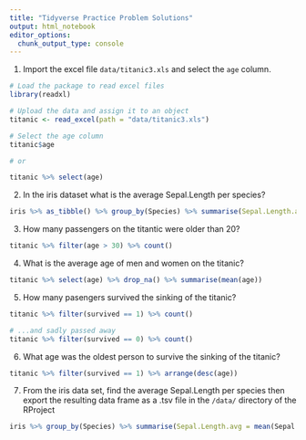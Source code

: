 ```yaml
---
title: "Tidyverse Practice Problem Solutions"
output: html_notebook
editor_options: 
  chunk_output_type: console
---
```


1. Import the excel file `data/titanic3.xls` and select the `age` column.

```r
# Load the package to read excel files
library(readxl)

# Upload the data and assign it to an object
titanic <- read_excel(path = "data/titanic3.xls")

# Select the age column
titanic$age

# or

titanic %>% select(age)
```

2. In the iris dataset what is the average Sepal.Length per species?

```r
iris %>% as_tibble() %>% group_by(Species) %>% summarise(Sepal.Length.avg = mean(Sepal.Length))
```


3. How many passengers on the titantic were older than 20?

```r
titanic %>% filter(age > 30) %>% count()
```

4. What is the average age of men and women on the titanic?
```r
titanic %>% select(age) %>% drop_na() %>% summarise(mean(age))
```

5. How many pasengers survived the sinking of the titanic?
```r
titanic %>% filter(survived == 1) %>% count()

# ...and sadly passed away
titanic %>% filter(survived == 0) %>% count()
```

6. What age was the oldest person to survive the sinking of the titanic?
```r
titanic %>% filter(survived == 1) %>% arrange(desc(age))
```

7. From the iris data set, find the average Sepal.Length per species then export the resulting data frame as a .tsv file in the `/data/` directory of the RProject
```r
iris %>% group_by(Species) %>% summarise(Sepal.Length.avg = mean(Sepal.Length))
```
